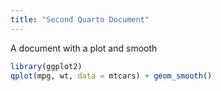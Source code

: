```yaml
---
title: "Second Quarto Document"
---
```



A document with a plot and smooth

```r

library(ggplot2)
qplot(mpg, wt, data = mtcars) + geom_smooth()

```

